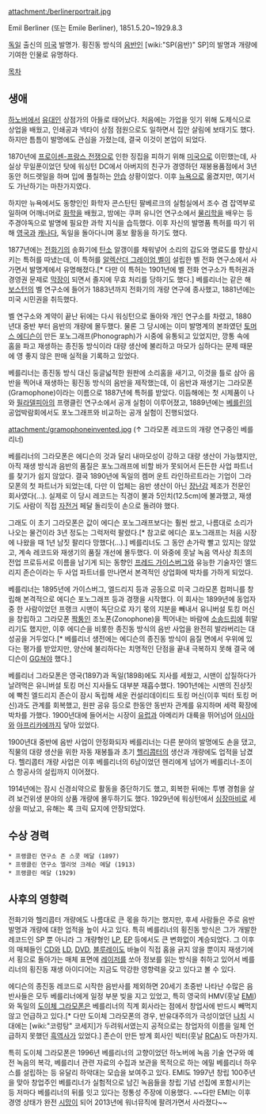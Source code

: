 attachment:/berlinerportrait.jpg

Emil Berliner (또는 Emile Berliner), 1851.5.20~1929.8.3

[[독일]] 출신의 [[미국]] 발명가. 횡진동 방식의 [[음반]]인 [wiki:"SP(음반)" SP]의 발명과 개량에 기여한 인물로 유명하다.

[[목차]]

== 생애 ==
[[하노버]]에서 [[유대인]] 상점가의 아들로 태어났다. 처음에는 가업을 잇기 위해 도제식으로 상업을 배웠고, 인쇄공과 넥타이 상점 점원으로도 일하면서 집안 살림에 보태기도 했다. 하지만 틈틈이 발명에도 관심을 가졌는데, 결국 이것이 본업이 되었다.

1870년에 [[프로이센-프랑스 전쟁]]으로 인한 징집을 피하기 위해 [[미국]]으로 이민했는데, 사실상 무일푼이었던 탓에 워싱턴 DC에서 아버지의 친구가 경영하던 재봉용품점에서 3년 동안 허드렛일을 하며 입에 풀칠하는 [[안습]] 상황이었다. 이후 [[뉴욕]]으로 옮겼지만, 여기서도 가난하기는 마찬가지였다.

하지만 뉴욕에서도 동향인인 화학자 콘스탄틴 팔베르크의 실험실에서 조수 겸 잡역부로 일하며 어깨너머로 [[화학]]을 배웠고, 밤에는 쿠퍼 유니언 연구소에서 [[물리학]]을 배우는 등 주경야독으로 발명에 필요한 과학 지식을 습득했다. 이후 자신의 발명품 특허를 따기 위해 [[영국]]과 [[캐나다]], 독일을 돌아다니며 홍보 활동을 하기도 했다.

1877년에는 [[전화기]]의 송화기에 [[탄소]] 알갱이를 채워넣어 소리의 감도와 명료도를 향상시키는 특허를 따냈는데, 이 특허를 [[알렉산더 그레이엄 벨]]이 설립한 벨 전화 연구소에서 사가면서 발명계에서 유명해졌다.[* 다만 이 특허는 1901년에 벨 전화 연구소가 특허권과 경영권 문제로 [[막장]]이 되면서 졸지에 무효 처리를 당하기도 했다.] 베를리너는 같은 해 [[보스턴]]의 벨 연구소에 들어가 1883년까지 전화기의 개량 연구에 종사했고, 1881년에는 미국 시민권을 취득했다.

벨 연구소와 계약이 끝난 뒤에는 다시 워싱턴으로 돌아와 개인 연구소를 차렸고, 1880년대 중반 부터 음반의 개량에 몰두했다. 물론 그 당시에는 이미 발명계의 본좌였던 [[토머스 에디슨]]이 만든 포노그래프(Phonograph)가 시중에 유통되고 있었지만, 깡통 속에 홈을 파고 재생하는 종진동 방식이라 대량 생산에 불리하고 마모가 심하다는 문제 때문에 영 좋지 않은 판매 실적을 기록하고 있었다.

베를리너는 종진동 방식 대신 둥글넓적한 원판에 소리홈을 새기고, 이것을 틀로 삼아 음반을 찍어내 재생하는 횡진동 방식의 음반을 제작했는데, 이 음반과 재생기는 그라모폰(Gramophone)이라는 이름으로 1887년에 특허를 받았다. 이듬해에는 첫 시제품이 나와 [[필라델피아]]의 프랭클린 연구소에서 공개 실험이 이루어졌고, 1889년에는 [[베를린]]의 공업박람회에서도 포노그래프와 비교하는 공개 실험이 진행되었다.

attachment:/gramophoneinvented.jpg
(↑ 그라모폰 레코드의 개량 연구중인 베를리너)

베를리너의 그라모폰은 에디슨의 것과 달리 내마모성이 강하고 대량 생산이 가능했지만, 아직 재생 방식과 음반의 품질은 포노그래프에 비할 바가 못되어서 든든한 사업 파트너를 찾기가 쉽지 않았다. 결국 1890년에 독일의 켐머 운트 라인하르트라는 기업이 그라모폰의 첫 파트너가 되었는데, 다만 이 업체는 음반 생산이 아닌 [[장난감]] 제조가 전문인 회사였다(...). 실제로 이 당시 레코드는 직경이 불과 5인치(12.5cm)에 불과했고, 재생기도 사람이 직접 [[자전거]] 페달 돌리듯이 손으로 돌려야 했다.

그래도 이 초기 그라모폰은 값이 에디슨 포노그래프보다는 훨씬 쌌고, 나름대로 소리가 나오는 물건이라 3년 정도는 그럭저럭 팔렸다.[* 참고로 에디슨 포노그래프는 처음 시장에 나왔을 때 1년 남짓 팔리다 망했다(...).] 베를리너도 그 동안 손가락 빨고 있지는 않았고, 계속 레코드와 재생기의 품질 개선에 몰두했다. 이 와중에 훗날 녹음 역사상 최초의 전업 프로듀서로 이름을 남기게 되는 동향인 [[프레드 가이스버그]]와 유능한 기술자인 엘드리지 존슨이라는 두 사업 파트너를 만나면서 본격적인 상업화에 박차를 가하게 되었다.

베를리너는 1895년에 가이스버그, 엘드리지 등과 공동으로 미국 그라모폰 컴퍼니를 창립해 본격적으로 에디슨 포노그래프 등과 경쟁을 시작했다. 이 회사는 1899년에 동업자 중 한 사람이었던 프랭크 시맨이 독단으로 자기 몫의 지분을 빼내서 유니버설 토킹 머신을 창립하고 그라모폰 [[짝퉁]]인 조노폰(Zonophone)을 찍어내는 바람에 [[소송드립]]에 휘말리기도 했지만, 이후 에디슨을 비롯한 종진동 방식의 음반 사업을 완전히 발라버리는 대성공을 거두었다.[* 베를리너 생전에는 에디슨의 종진동 방식이 음질 면에서 우위에 있다는 평가를 받았지만, 양산에 불리하다는 치명적인 단점을 끝내 극복하지 못해 결국 에디슨이 [[GG]]쳐야 했다.]

베를리너 그라모폰은 영국(1897)과 독일(1898)에도 지사를 세웠고, 시맨이 삽질하다가 날려먹은 유니버설 토킹 머신 지사들도 대부분 재흡수했다. 1901년에는 시맨의 진상짓에 빡친 엘드리지 존슨이 잠시 독립해 세운 컨설리데이티드 토킹 머신(이후 빅터 토킹 머신)과도 관계를 회복했고, 원판 공유 등으로 한동안 동반자 관계를 유지하며 세력 확장에 박차를 가했다. 1900년대에 들어서는 시장이 [[유럽]]과 아메리카 대륙을 뛰어넘어 [[아시아]]와 [[아프리카]]에까지 닿아 있었다.

1900년대 중반에 음반 사업이 안정화되자 베를리너는 다른 분야의 발명에도 손을 댔고, 직물의 대량 생산을 위한 자동 재봉틀과 초기 [[헬리콥터]]의 생산과 개량에도 업적을 남겼다. 헬리콥터 개량 사업은 이후 베를리너의 6남이었던 헨리에게 넘어가 베를리너-조이스 항공사의 설립까지 이어졌다.

1914년에는 잠시 신경쇠약으로 활동을 중단하기도 했고, 회복한 뒤에는 투병 경험을 살려 보건위생 분야의 상품 개량에 몰두하기도 했다. 1929년에 워싱턴에서 [[심장마비]]로 세상을 떠났고, 유해는 록 크릭 묘지에 안장되었다.
== 수상 경력 ==
 * 프랭클린 연구소 존 스콧 메달 (1897)
 * 프랭클린 연구소 엘리엇 크레슨 메달 (1913)
 * 프랭클린 메달 (1929)

== 사후의 영향력 ==
전화기와 헬리콥터 개량에도 나름대로 큰 몫을 하기는 했지만, 후세 사람들은 주로 음반 발명과 개량에 대한 업적을 높이 사고 있다. 특히 베를리너의 횡진동 방식은 그가 개발한 레코드인 SP 뿐 아니라 그 개량형인 [[LP]], [[EP]] 등에서도 큰 변화없이 계승되었다. 그 이후의 매체들인 [[CD]]와 [[LD]], [[DVD]], [[블루레이]]도 바늘이 직접 홈을 긁지 않을 뿐이지 재생기에서 횡으로 돌아가는 매체 표면에 [[레이저]]를 쏘아 정보를 읽는 방식을 취하고 있어서 베를리너의 횡진동 재생 아이디어는 지금도 막강한 영향력을 갖고 있다고 볼 수 있다.

에디슨의 종진동 레코드로 시작한 음반사를 제외하면 20세기 초중반 나타난 수많은 음반사들은 모두 베를리너에게 일정 부분 빚을 지고 있었고, 특히 영국의 HMV(훗날 [[EMI]])와 독일의 [[도이체 그라모폰]]은 베를리너의 직계 회사라는 점에서 창업사에 반드시 빼먹지 않고 언급하고 있다.[* 다만 도이체 그라모폰의 경우, 반유대주의가 극성이었던 [[나치]] 시대에는 [wiki:"코렁탕" 코세지]가 두려워서였는지 공적으로는 창업자의 이름을 일체 언급하지 못했던 [[흑역사]]가 있었다.] 존슨이 만든 방계 회사인 빅터(훗날 [[RCA]])도 마찬가지.

특히 도이체 그라모폰은 1996년 베를리너의 고향이었던 하노버에 녹음 기술 연구와 예전 녹음의 복각, 베를리너 관련 자료의 수집과 보관을 목적으로 하는 에밀 베를리너 하우스를 설립하는 등 유달리 하악대는 모습을 보여주고 있다. EMI도 1997년 창립 100주년을 맞아 창업주인 베를리너가 실험적으로 남긴 녹음들을 창립 기념 선집에 포함시키는 등 저마다 베를리너의 뒤를 잇고 있다는 정통성 주장에 이용했다. ~~다만 EMI는 이후 경영 상태가 완전 [[시망]]이 되어 2013년에 워너뮤직에 팔려가면서 사라졌다~~
